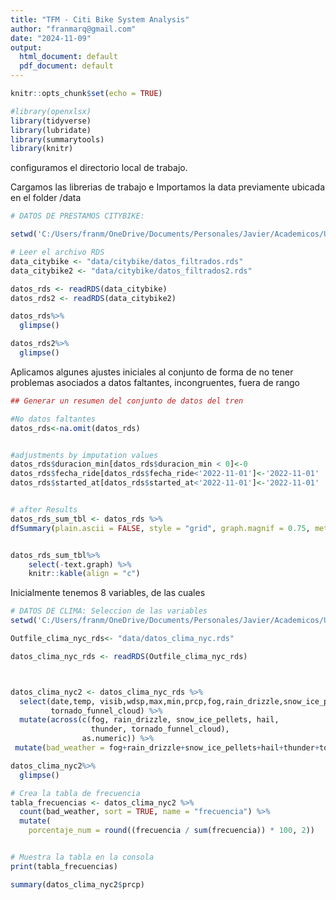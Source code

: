 ```yaml
---
title: "TFM - Citi Bike System Analysis"
author: "franmarq@gmail.com"
date: "2024-11-09"
output:
  html_document: default
  pdf_document: default
---
```


```r
knitr::opts_chunk$set(echo = TRUE)

#library(openxlsx)
library(tidyverse)
library(lubridate)
library(summarytools)
library(knitr)

```

configuramos el directorio local de trabajo. 

Cargamos las librerias de trabajo e Importamos la data previamente ubicada en el folder /data


```r

# DATOS DE PRESTAMOS CITYBIKE:

setwd('C:/Users/franm/OneDrive/Documents/Personales/Javier/Academicos/UGR - Estadistica Aplicada/Materias/24-25/TFM')

# Leer el archivo RDS
data_citybike <- "data/citybike/datos_filtrados.rds"
data_citybike2 <- "data/citybike/datos_filtrados2.rds"

datos_rds <- readRDS(data_citybike)
datos_rds2 <- readRDS(data_citybike2)

datos_rds%>%
  glimpse()

datos_rds2%>%
  glimpse()

```

Aplicamos algunes ajustes iniciales al conjunto de forma de no tener problemas asociados a datos faltantes, incongruentes, fuera de rango   

```r
## Generar un resumen del conjunto de datos del tren

#No datos faltantes
datos_rds<-na.omit(datos_rds)


#adjustments by imputation values
datos_rds$duracion_min[datos_rds$duracion_min < 0]<-0
datos_rds$fecha_ride[datos_rds$fecha_ride<'2022-11-01']<-'2022-11-01'
datos_rds$started_at[datos_rds$started_at<'2022-11-01']<-'2022-11-01'


# after Results
datos_rds_sum_tbl <- datos_rds %>%
dfSummary(plain.ascii = FALSE, style = "grid", graph.magnif = 0.75, method="render")


datos_rds_sum_tbl%>%
    select(-text.graph) %>%
    knitr::kable(align = "c")

```

Inicialmente tenemos 8 variables, de las cuales 




```r

# DATOS DE CLIMA: Seleccion de las variables 
setwd('C:/Users/franm/OneDrive/Documents/Personales/Javier/Academicos/UGR - Estadistica Aplicada/Materias/24-25/TFM')

Outfile_clima_nyc_rds<- "data/datos_clima_nyc.rds"

datos_clima_nyc_rds <- readRDS(Outfile_clima_nyc_rds)



datos_clima_nyc2 <- datos_clima_nyc_rds %>%
  select(date,temp, visib,wdsp,max,min,prcp,fog,rain_drizzle,snow_ice_pellets,hail,thunder,
         tornado_funnel_cloud) %>%
  mutate(across(c(fog, rain_drizzle, snow_ice_pellets, hail, 
                  thunder, tornado_funnel_cloud), 
                as.numeric)) %>%
 mutate(bad_weather = fog+rain_drizzle+snow_ice_pellets+hail+thunder+tornado_funnel_cloud)

```

```r


datos_clima_nyc2%>%
  glimpse()

# Crea la tabla de frecuencia
tabla_frecuencias <- datos_clima_nyc2 %>%
  count(bad_weather, sort = TRUE, name = "frecuencia") %>%
  mutate(
    porcentaje_num = round((frecuencia / sum(frecuencia)) * 100, 2))


# Muestra la tabla en la consola
print(tabla_frecuencias)

summary(datos_clima_nyc2$prcp)

```
